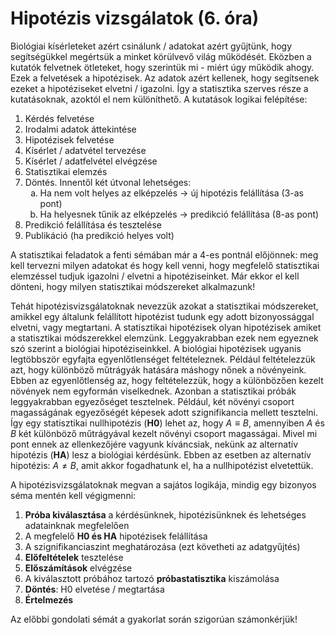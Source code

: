 
# Hipotézis vizsgálatok (6. óra)

Biológiai kísérleteket azért csinálunk / adatokat azért gyűjtünk, hogy segítségükkel megértsük a minket körülvevő világ működését. Eközben a kutatók felvetnek ötleteket, hogy szerintük mi - miért úgy működik ahogy. Ezek a felvetések a hipotézisek. Az adatok azért kellenek, hogy segítsenek ezeket a hipotéziseket elvetni / igazolni. Így a statisztika szerves része a kutatásoknak, azoktól el nem különíthető. A kutatások logikai felépítése:

1) Kérdés felvetése
2) Irodalmi adatok áttekintése
3) Hipotézisek felvetése
4) Kísérlet / adatvétel tervezése
5) Kísérlet / adatfelvétel elvégzése
6) Statisztikai elemzés
7) Döntés. Innentől két útvonal lehetséges:
    a) Ha nem volt helyes az elképzelés $\rightarrow$ új hipotézis felállítása (3-as pont)
    b) Ha helyesnek tűnik az elképzelés $\rightarrow$ predikció felállítása (8-as pont)

8) Predikció felállítása és tesztelése
9) Publikáció (ha predikció helyes volt)
  
A statisztikai feladatok a fenti sémában már a 4-es pontnál előjönnek: meg kell tervezni milyen adatokat és hogy kell venni, hogy megfelelő statisztikai elemzéssel tudjuk igazolni / elvetni a hipotéziseinket. Már ekkor el kell dönteni, hogy milyen statisztikai módszereket alkalmazunk!  

Tehát hipotézisvizsgálatoknak nevezzük azokat a statisztikai módszereket, amikkel egy általunk felállított hipotézist tudunk egy adott bizonyossággal elvetni, vagy megtartani. A statisztikai hipotézisek olyan hipotézisek amiket a statisztikai módszerekkel elemzünk. Leggyakrabban ezek nem egyeznek szó szerint a biológiai hipotéziseinkkel. A biológiai hipotézisek ugyanis legtöbbször egyfajta egyenlőtlenséget feltételeznek. Például feltételezzük azt, hogy különböző műtrágyák hatására máshogy nőnek a növényeink. Ebben az egyenlőtlenség az, hogy feltételezzük, hogy a különbözően kezelt növények nem egyformán viselkednek. Azonban a statisztikai próbák leggyakrabban egyezőséget tesztelnek. Például, két növényi csoport magasságának egyezőségét képesek adott szignifikancia mellett tesztelni. Így egy statisztikai nullhipotézis (**H0**) lehet az, hogy $A \equiv B$, amennyiben $A$ és $B$ két különböző műtrágyával kezelt növényi csoport magasságai. Mivel mi pont ennek az ellenkezőjére vagyunk kíváncsiak, nekünk az alternatív hipotézis (**HA**) lesz a biológiai kérdésünk. Ebben az esetben az alternatív hipotézis: $A \ne B$, amit akkor fogadhatunk el, ha a nullhipotézist elvetettük.  

A hipotézisvizsgálatoknak megvan a sajátos logikája, mindig egy bizonyos séma mentén kell végigmenni:

  1) **Próba kiválasztása** a kérdésünknek, hipotézisünknek és lehetséges adatainknak megfelelően
  2) A megfelelő **H0 és HA** hipotézisek felállítása
  3) A szignifikanciaszint meghatározása (ezt követheti az adatgyűjtés)
  4) **Előfeltételek** tesztelése
  5) **Előszámítások** elvégzése
  6) A kiválasztott próbához tartozó **próbastatisztika** kiszámolása
  7) **Döntés**: H0 elvetése / megtartása
  8) **Értelmezés**

Az előbbi gondolati sémát a gyakorlat során szigorúan számonkérjük!

 
